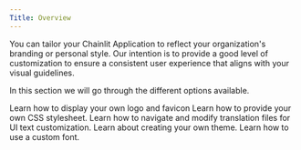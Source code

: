 ```yaml
---
Title: Overview
---
```


You can tailor your Chainlit Application to reflect your organization's branding or personal style. Our intention is to provide a good level of customization to ensure a consistent user experience that aligns with your visual guidelines.

In this section we will go through the different options available.

<CardGroup cols={2}>
  <Card
    title="Custom Logo and Favicon"
    icon="image"
    color="#ea5a0c"
    href="/customisation/custom-logo-and-favicon"
  >
    Learn how to display your own logo and favicon
  </Card>
  <Card
    title="Custom CSS"
    icon="paint-roller"
    color="#0285c7"
    href="/customisation/custom-css"
  >
    Learn how to provide your own CSS stylesheet.
  </Card>
  <Card
    title="Translation Files"
    icon="file-code"
    color="#007bff"
    href="/customisation/translation"
  >
    Learn how to navigate and modify translation files for UI text customization.
  </Card>
  <Card
    title="Theme"
    icon="palette"
    color="#16a34a"
    href="/customisation/theme"
  >
    Learn about creating your own theme.
  </Card>
  <Card
    title="Font"
    icon="font"
    color="#dc2626"
    href="/customisation/custom-font"
  >
    Learn how to use a custom font.
  </Card>
</CardGroup>
